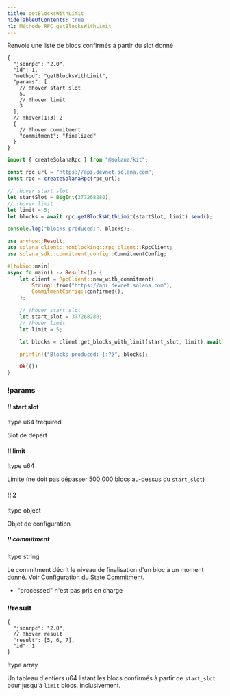 ```yaml
---
title: getBlocksWithLimit
hideTableOfContents: true
h1: Méthode RPC getBlocksWithLimit
---
```


Renvoie une liste de blocs confirmés à partir du slot donné

<APIMethod>

```jsonc !!request curl
{
  "jsonrpc": "2.0",
  "id": 1,
  "method": "getBlocksWithLimit",
  "params": [
    // !hover start slot
    5,
    // !hover limit
    3
  ],
  // !hover(1:3) 2
  {
    // !hover commitment
    "commitment": "finalized"
  }
}
```

```ts !!request title="Kit"
import { createSolanaRpc } from "@solana/kit";

const rpc_url = "https://api.devnet.solana.com";
const rpc = createSolanaRpc(rpc_url);

// !hover start slot
let startSlot = BigInt(377268280);
// !hover limit
let limit = 5;
let blocks = await rpc.getBlocksWithLimit(startSlot, limit).send();

console.log("blocks produced:", blocks);
```

```rs !!request title="Rust"
use anyhow::Result;
use solana_client::nonblocking::rpc_client::RpcClient;
use solana_sdk::commitment_config::CommitmentConfig;

#[tokio::main]
async fn main() -> Result<()> {
    let client = RpcClient::new_with_commitment(
        String::from("https://api.devnet.solana.com"),
        CommitmentConfig::confirmed(),
    );

    // !hover start slot
    let start_slot = 377268280;
    // !hover limit
    let limit = 5;

    let blocks = client.get_blocks_with_limit(start_slot, limit).await?;

    println!("Blocks produced: {:?}", blocks);

    Ok(())
}
```

### !params

#### !! start slot

!type u64
!required

Slot de départ

#### !! limit

!type u64

Limite (ne doit pas dépasser 500 000 blocs au-dessus du `start_slot`)

#### !! 2

!type object

Objet de configuration

##### !! commitment

!type string

Le commitment décrit le niveau de finalisation d'un bloc à un moment donné. Voir
[Configuration du State Commitment](/docs/rpc#configuring-state-commitment).

- "processed" n'est pas pris en charge

### !!result

```jsonc !response
{
  "jsonrpc": "2.0",
  // !hover result
  "result": [5, 6, 7],
  "id": 1
}
```

!type array

Un tableau d'entiers u64 listant les blocs confirmés à partir de `start_slot`
pour jusqu'à `limit` blocs, inclusivement.

</APIMethod>
